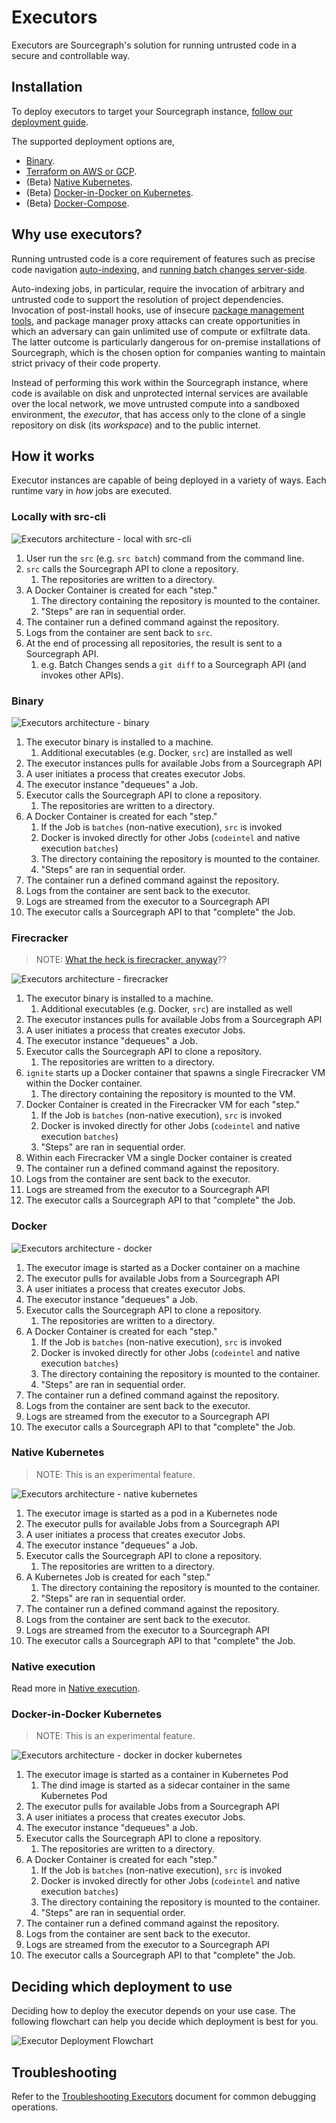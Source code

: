 # Executors

Executors are Sourcegraph's solution for running untrusted code in a secure and controllable way.

## Installation

To deploy executors to target your Sourcegraph instance, [follow our deployment guide](deploy_executors).

The supported deployment options are,

- [Binary](/admin/executors/deploy_executors_binary).
- [Terraform on AWS or GCP](/admin/executors/deploy_executors).
- (Beta) [Native Kubernetes](/admin/executors/deploy_executors_kubernetes).
- (Beta) [Docker-in-Docker on Kubernetes](/admin/executors/deploy_executors_dind).
- (Beta) [Docker-Compose](/admin/executors/deploy_executors_docker).

## Why use executors?

Running untrusted code is a core requirement of features such as precise code navigation [auto-indexing](/code_navigation/explanations/auto_indexing), and [running batch changes server-side](/batch_changes/explanations/server_side).

Auto-indexing jobs, in particular, require the invocation of arbitrary and untrusted code to support the resolution of project dependencies. Invocation of post-install hooks, use of insecure [package management tools](https://github.com/golang/go/issues/29230), and package manager proxy attacks can create opportunities in which an adversary can gain unlimited use of compute or exfiltrate data. The latter outcome is particularly dangerous for on-premise installations of Sourcegraph, which is the chosen option for companies wanting to maintain strict privacy of their code property.

Instead of performing this work within the Sourcegraph instance, where code is available on disk and unprotected internal services are available over the local network, we move untrusted compute into a sandboxed environment, the _executor_, that has access only to the clone of a single repository on disk (its _workspace_) and to the public internet.

## How it works

Executor instances are capable of being deployed in a variety of ways. Each runtime vary in _how_ jobs are executed.

### Locally with src-cli

<img src="https://storage.googleapis.com/sourcegraph-assets/executor_src_local_arch.png" alt="Executors architecture - local with src-cli" />


1.  User run the `src` (e.g. `src batch`) command from the command line.
2.  `src` calls the Sourcegraph API to clone a repository.
    1.  The repositories are written to a directory.
3.  A Docker Container is created for each "step."
    1.  The directory containing the repository is mounted to the container.
    2.  "Steps" are ran in sequential order.
4.  The container run a defined command against the repository.
5.  Logs from the container are sent back to `src`.
6.  At the end of processing all repositories, the result is sent to a Sourcegraph API.
    1.  e.g. Batch Changes sends a `git diff` to a Sourcegraph API (and invokes other APIs).

### Binary


<img src="https://storage.googleapis.com/sourcegraph-assets/executor_binary_arch.png" alt="Executors architecture - binary" />


1.  The executor binary is installed to a machine.
    1.  Additional executables (e.g. Docker, `src`) are installed as well
2.  The executor instances pulls for available Jobs from a Sourcegraph API
3.  A user initiates a process that creates executor Jobs.
4.  The executor instance "dequeues" a Job.
5.  Executor calls the Sourcegraph API to clone a repository.
    1. The repositories are written to a directory.
6.  A Docker Container is created for each "step."
    1.  If the Job is `batches` (non-native execution), `src` is invoked
    2.  Docker is invoked directly for other Jobs (`codeintel` and native execution `batches`)
    3.  The directory containing the repository is mounted to the container.
    4.  "Steps" are ran in sequential order.
7.  The container run a defined command against the repository.
8.  Logs from the container are sent back to the executor.
9.  Logs are streamed from the executor to a Sourcegraph API
10.  The executor calls a Sourcegraph API to that "complete" the Job.

### Firecracker

> NOTE: [What the heck is firecracker, anyway](/admin/executors/firecracker)??


<img src="https://storage.googleapis.com/sourcegraph-assets/executor_firecracker_arch.png" alt="Executors architecture - firecracker" />


1.  The executor binary is installed to a machine.
    1.  Additional executables (e.g. Docker, `src`) are installed as well
2.  The executor instances pulls for available Jobs from a Sourcegraph API
3.  A user initiates a process that creates executor Jobs.
4.  The executor instance "dequeues" a Job.
5.  Executor calls the Sourcegraph API to clone a repository.
    1.  The repositories are written to a directory.
6. `ignite` starts up a Docker container that spawns a single Firecracker VM within the Docker container.
    1. The directory containing the repository is mounted to the VM.
7. Docker Container is created in the Firecracker VM for each "step."
    1.  If the Job is `batches` (non-native execution), `src` is invoked
    2.  Docker is invoked directly for other Jobs (`codeintel` and native execution `batches`)
    3.  "Steps" are ran in sequential order.
8.  Within each Firecracker VM a single Docker container is created
9.  The container run a defined command against the repository.
10.  Logs from the container are sent back to the executor.
11.  Logs are streamed from the executor to a Sourcegraph API
12.  The executor calls a Sourcegraph API to that "complete" the Job.

### Docker


<img src="https://storage.googleapis.com/sourcegraph-assets/executor_docker_arch.png" alt="Executors architecture - docker" />


1.  The executor image is started as a Docker container on a machine
2.  The executor pulls for available Jobs from a Sourcegraph API
3.  A user initiates a process that creates executor Jobs.
4.  The executor instance "dequeues" a Job.
5.  Executor calls the Sourcegraph API to clone a repository.
    1.  The repositories are written to a directory.
6.  A Docker Container is created for each "step."
    1.  If the Job is `batches` (non-native execution), `src` is invoked
    2.  Docker is invoked directly for other Jobs (`codeintel` and native execution `batches`)
    3.  The directory containing the repository is mounted to the container.
    4.  "Steps" are ran in sequential order.
7.  The container run a defined command against the repository.
8.  Logs from the container are sent back to the executor.
9.  Logs are streamed from the executor to a Sourcegraph API
10.  The executor calls a Sourcegraph API to that "complete" the Job.

### Native Kubernetes

> NOTE: This is an experimental feature.



<img src="https://storage.googleapis.com/sourcegraph-assets/executor_kubernetes_native_arch.png" alt="Executors architecture - native kubernetes" />


1.  The executor image is started as a pod in a Kubernetes node
2.  The executor pulls for available Jobs from a Sourcegraph API
3.  A user initiates a process that creates executor Jobs.
4.  The executor instance "dequeues" a Job.
5.  Executor calls the Sourcegraph API to clone a repository.
    1.  The repositories are written to a directory.
6.  A Kubernetes Job is created for each "step."
    1.  The directory containing the repository is mounted to the container.
    2.  "Steps" are ran in sequential order.
7.  The container run a defined command against the repository.
8.  Logs from the container are sent back to the executor.
9.  Logs are streamed from the executor to a Sourcegraph API
10.  The executor calls a Sourcegraph API to that "complete" the Job.

### Native execution

Read more in [Native execution](/admin/executors/native_execution).

### Docker-in-Docker Kubernetes

> NOTE: This is an experimental feature.

<img src="https://storage.googleapis.com/sourcegraph-assets/executor_kubernetes_dind_arch.png" alt="Executors architecture - docker in docker kubernetes" />

1.  The executor image is started as a container in Kubernetes Pod
    1. The dind image is started as a sidecar container in the same Kubernetes Pod
2.  The executor pulls for available Jobs from a Sourcegraph API
3.  A user initiates a process that creates executor Jobs.
4.  The executor instance "dequeues" a Job.
5.  Executor calls the Sourcegraph API to clone a repository.
    1.  The repositories are written to a directory.
6.  A Docker Container is created for each "step."
    1.  If the Job is `batches` (non-native execution), `src` is invoked
    2.  Docker is invoked directly for other Jobs (`codeintel` and native execution `batches`)
    3.  The directory containing the repository is mounted to the container.
    4.  "Steps" are ran in sequential order.
7.  The container run a defined command against the repository.
8.  Logs from the container are sent back to the executor.
9.  Logs are streamed from the executor to a Sourcegraph API
10.  The executor calls a Sourcegraph API to that "complete" the Job.

## Deciding which deployment to use

Deciding how to deploy the executor depends on your use case. The following flowchart can help you decide which
deployment is best for you.


<img src='https://storage.googleapis.com/sourcegraph-assets/executor_deployment_tree.png' alt='Executor Deployment Flowchart' />

## Troubleshooting
Refer to the [Troubleshooting Executors](/admin/executors/executors_troubleshooting) document for common debugging operations.
